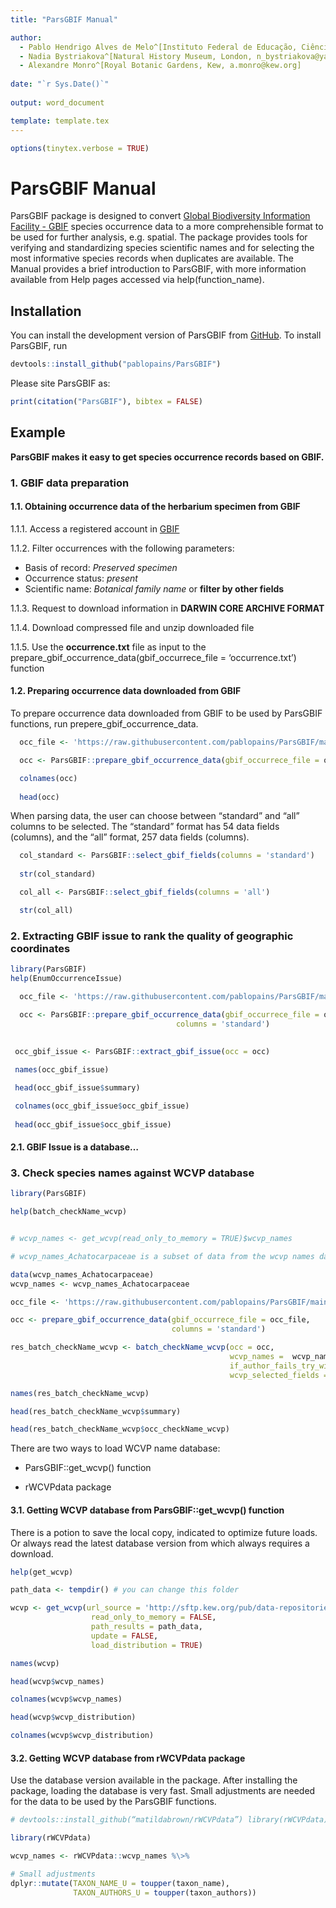```yaml
---
title: "ParsGBIF Manual"

author:
  - Pablo Hendrigo Alves de Melo^[Instituto Federal de Educação, Ciência e Tecnologia de Minas Gerais, pablopains@yahoo.com.br]
  - Nadia Bystriakova^[Natural History Museum, London, n_bystriakova@yahoo.com]
  - Alexandre Monro^[Royal Botanic Gardens, Kew, a.monro@kew.org]
  
date: "`r Sys.Date()`"
  
output: word_document

template: template.tex
---
```


```r
options(tinytex.verbose = TRUE)
```

# ParsGBIF Manual


ParsGBIF package is designed to convert [Global Biodiversity Information Facility - GBIF](https://www.gbif.org/) species occurrence data to a more comprehensible format to be used for further analysis, e.g. spatial. The package provides tools for verifying and standardizing species scientific names and for selecting the most informative species records when duplicates are available. The Manual provides a brief introduction to ParsGBIF, with more information available from Help pages accessed via help(function_name).


## Installation

You can install the development version of ParsGBIF from [GitHub](https://github.com/pablopains/ParsGBIF).
To install ParsGBIF, run 

``` r
devtools::install_github("pablopains/ParsGBIF")
```

Please site ParsGBIF as:
```r
print(citation("ParsGBIF"), bibtex = FALSE)
```

## Example
__ParsGBIF makes it easy to get species occurrence records based on GBIF.__

### 1. GBIF data preparation
#### 1.1. Obtaining occurrence data of the herbarium specimen from GBIF
  1.1.1. Access a registered account in [GBIF](gbif.org) 
  
  1.1.2. Filter occurrences with the following parameters:
  
  * Basis of record: _Preserved specimen_
  * Occurrence status: _present_
  * Scientific name: _Botanical family name_ or __filter by other fields__

  1.1.3. Request to download information in __DARWIN CORE ARCHIVE FORMAT__
  
  1.1.4. Download compressed file and unzip downloaded file
  
  1.1.5. Use the __occurrence.txt__ file as input to the prepare_gbif_occurrence_data(gbif_occurrece_file = 'occurrence.txt') function
  
#### 1.2. Preparing occurrence data downloaded from GBIF 

To prepare occurrence data downloaded from GBIF to be used by ParsGBIF functions, run prepere_gbif_occurrence_data.

```r
  occ_file <- 'https://raw.githubusercontent.com/pablopains/ParsGBIF/main/dataGBIF/Achatocarpaceae/occurrence.txt'

  occ <- ParsGBIF::prepare_gbif_occurrence_data(gbif_occurrece_file = occ_file, columns = 'standard')

  colnames(occ)
 
  head(occ)
```

When parsing data, the user can choose between “standard” and “all” columns to be selected. The “standard” format has 54 data fields (columns), and the “all” format, 257 data fields (columns).

```r
  col_standard <- ParsGBIF::select_gbif_fields(columns = 'standard')
  
  str(col_standard)

  col_all <- ParsGBIF::select_gbif_fields(columns = 'all')

  str(col_all)
```


### 2. Extracting GBIF issue to rank the quality of geographic coordinates 
```r
library(ParsGBIF)
help(EnumOccurrenceIssue)
```


```r
  occ_file <- 'https://raw.githubusercontent.com/pablopains/ParsGBIF/main/dataGBIF/Achatocarpaceae/occurrence.txt'

  occ <- ParsGBIF::prepare_gbif_occurrence_data(gbif_occurrece_file = occ_file,
                                     columns = 'standard')
  
  
 occ_gbif_issue <- ParsGBIF::extract_gbif_issue(occ = occ)

 names(occ_gbif_issue)

 head(occ_gbif_issue$summary)

 colnames(occ_gbif_issue$occ_gbif_issue)
 
 head(occ_gbif_issue$occ_gbif_issue)

```

#### 2.1. GBIF Issue is a database...



### 3. Check species names against WCVP database


```r
library(ParsGBIF)

help(batch_checkName_wcvp)


# wcvp_names <- get_wcvp(read_only_to_memory = TRUE)$wcvp_names

# wcvp_names_Achatocarpaceae is a subset of data from the wcvp names database used only to demonstrate the use of the ParsGBIF package. See below alternatives of loading wcvp name database.

data(wcvp_names_Achatocarpaceae)
wcvp_names <- wcvp_names_Achatocarpaceae

occ_file <- 'https://raw.githubusercontent.com/pablopains/ParsGBIF/main/dataGBIF/Achatocarpaceae/occurrence.txt'

occ <- prepare_gbif_occurrence_data(gbif_occurrece_file = occ_file,
                                    columns = 'standard')

res_batch_checkName_wcvp <- batch_checkName_wcvp(occ = occ,
                                                 wcvp_names =  wcvp_names,
                                                 if_author_fails_try_without_combinations = TRUE,
                                                 wcvp_selected_fields = 'standard')

names(res_batch_checkName_wcvp)

head(res_batch_checkName_wcvp$summary)

head(res_batch_checkName_wcvp$occ_checkName_wcvp)

```


There are two ways to load WCVP name database: 

* ParsGBIF::get_wcvp() function 

* rWCVPdata package


#### 3.1. Getting WCVP database from ParsGBIF::get_wcvp() function

There is a potion to save the local copy, indicated to optimize future loads. Or always read the latest database version from <source> which always requires a download.

```r
help(get_wcvp)

path_data <- tempdir() # you can change this folder

wcvp <- get_wcvp(url_source = 'http://sftp.kew.org/pub/data-repositories/WCVP/',
                  read_only_to_memory = FALSE,
                  path_results = path_data,
                  update = FALSE,
                  load_distribution = TRUE)

names(wcvp)

head(wcvp$wcvp_names)

colnames(wcvp$wcvp_names)

head(wcvp$wcvp_distribution)

colnames(wcvp$wcvp_distribution)
```


#### 3.2. Getting WCVP database from rWCVPdata package

Use the database version available in the package. After installing the package, loading the database is very fast. Small adjustments are needed for the data to be used by the ParsGBIF functions.

```r
# devtools::install_github(“matildabrown/rWCVPdata”) library(rWCVPdata)

library(rWCVPdata)

wcvp_names <- rWCVPdata::wcvp_names %\>%

# Small adjustments
dplyr::mutate(TAXON_NAME_U = toupper(taxon_name), 
              TAXON_AUTHORS_U = toupper(taxon_authors))

```

